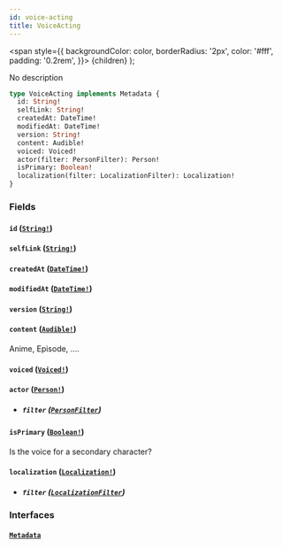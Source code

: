 ```yaml
---
id: voice-acting
title: VoiceActing
---
```


<span
style={{
      backgroundColor: color,
      borderRadius: '2px',
      color: '#fff',
      padding: '0.2rem',
    }}>
{children}
</span>
);

No description

```graphql
type VoiceActing implements Metadata {
  id: String!
  selfLink: String!
  createdAt: DateTime!
  modifiedAt: DateTime!
  version: String!
  content: Audible!
  voiced: Voiced!
  actor(filter: PersonFilter): Person!
  isPrimary: Boolean!
  localization(filter: LocalizationFilter): Localization!
}
```

### Fields

#### `id` ([`String!`](/docs/schema/scalars/string))

#### `selfLink` ([`String!`](/docs/schema/scalars/string))

#### `createdAt` ([`DateTime!`](/docs/schema/scalars/date-time))

#### `modifiedAt` ([`DateTime!`](/docs/schema/scalars/date-time))

#### `version` ([`String!`](/docs/schema/scalars/string))

#### `content` ([`Audible!`](/docs/schema/interfaces/audible))

Anime, Episode, ....

#### `voiced` ([`Voiced!`](/docs/schema/interfaces/voiced))

#### `actor` ([`Person!`](/docs/schema/objects/person))

- ##### `filter` ([`PersonFilter`](/docs/schema/inputs/person-filter))

#### `isPrimary` ([`Boolean!`](/docs/schema/scalars/boolean))

Is the voice for a secondary character?

#### `localization` ([`Localization!`](/docs/schema/objects/localization))

- ##### `filter` ([`LocalizationFilter`](/docs/schema/inputs/localization-filter))

### Interfaces

#### [`Metadata`](/docs/schema/interfaces/metadata)
